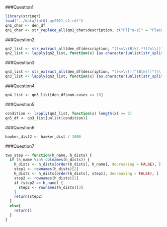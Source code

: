 
###Question1
```{r qn1}
library(stringr)
load("../data/tut01_ay2021_s2.rdt")
qn1_char <- den_df
qn1_char <- str_replace_all(qn1_char$description, c("Pl[^a-z]" = "Place", "Ter[^a-z]" = "Terrace", "Gr[^a-z]" = "Grove", "Lk[^a-z]" = "Link", "Cl[^a-z]" = "Close"))


```
###Question2
```{r qn2}

qn2_list <- str_extract_all(den_df$description, "(?<=\\(Blk).*?(?=\\))")
qn2_list <- lapply(qn2_list, function(x) {as.character(unlist(str_split(x, ",")))})


```
###Question3
```{r qn3}

qn3_list <- str_extract_all(den_df$description, "(?<=\\()[^(Blk)][^(\\)]*+")
qn3_list <- lapply(qn3_list, function(x) {as.character(unlist(str_split(x, ",")))})

```
###Question4
```{r qn4}
qn4_list <- qn3_list[den_df$num.cases >= 10]

```
###Question5
```{r qn5}
condition <- lapply(qn3_list, function(x) length(x) >= 2)
qn5_df <- qn3_list[unlist(condition)]

```
###Question6
```{r qn6}
hawker_dist2 <- hawker_dist / 1000

```
###Question7
```{r qn7}
two_step <- function(h_name, h_dists) {
  if (h_name %in% colnames(h_dists)) {
    h_dists <- h_dists[order(h_dists[, h_name], decreasing = FALSE), ]
    step1 <- rownames(h_dists)[2]
    h_dists <- h_dists[order(h_dists[, step1], decreasing = FALSE), ]
    step2 <- rownames(h_dists)[2]
    if (step2 == h_name) {
      step2 <- rownames(h_dists)[3]
    }
    return(step2)
  }
  else{
    return()
  }
}
```
